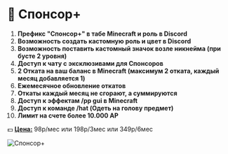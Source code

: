 # 🌟 Спонсор+

1. **Префикс "Спонсор+" в табе Minecraft и роль в Discord**
2. **Возможность создать кастомную роль и цвет в Discord**
3. **Возможность поставить кастомный значок возле никнейма (при бусте 2 уровня)**
4. **Доступ к чату с эксклюзивами для Спонсоров**
5. **2 Отката на ваш баланс в Minecraft (максимум 2 отката, каждый месяц добавляется 1)**
6. **Ежемесячное обновление откатов**
7. **Откаты каждый месяц не сгорают, а суммируются**
8. **Доступ к эффектам /pp gui в Minecraft**
9. **Доступ к команде /hat (Одеть на голову предмет)**
10. **Лимит на счете более 10.000 АР**

💵 <ins>**Цена:**</ins> 98р/мес или 198р/3мес или 349р/6мес

![Спонсор+](/assets/donations/sponsor.webp)
